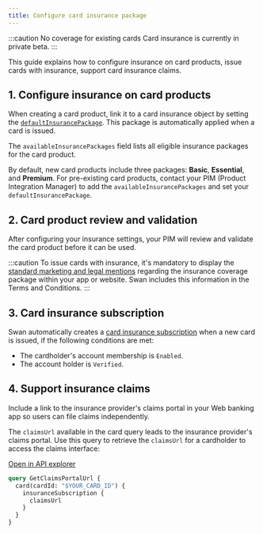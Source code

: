 ```yaml
---
title: Configure card insurance package
---
```


:::caution No coverage for existing cards
Card insurance is currently in private beta.
:::

This guide explains how to configure insurance on card products, issue cards with insurance, support card insurance claims.

## 1. Configure insurance on card products

When creating a card product, link it to a card insurance object by setting the [`defaultInsurancePackage`](https://api-reference.swan.io/objects/card-insurance-configuration/#cardinsuranceconfigurationdefaultinsurancepackagecardinsurancepackage). 
This package is automatically applied when a card is issued.

The `availableInsurancePackages` field lists all eligible insurance packages for the card product.

By default, new card products include three packages: **Basic**, **Essential**, and **Premium**. For pre-existing card products, contact your PIM (Product Integration Manager) to add the `availableInsurancePackages` and set your `defaultInsurancePackage`.

## 2. Card product review and validation

After configuring your insurance settings, your PIM will review and validate the card product before it can be used.

:::caution
To issue cards with insurance, it's mandatory to display the [standard marketing and legal mentions](https://docs.google.com/presentation/d/159nE02OtxcZ_uVQIpX8H7fLVC9VubPAf/edit?slide=id.g33c8ca1d644_0_302#slide=id.g33c8ca1d644_0_302) regarding the insurance coverage package within your app or website. Swan includes this information in the Terms and Conditions.
:::

## 3. Card insurance subscription

Swan automatically creates a [card insurance subscription](/preview/card-insurance#insurance-subscription) when a new card is issued, if the following conditions are met:

- The cardholder's account membership is `Enabled`.
- The account holder is `Verified`.

## 4. Support insurance claims 

Include a link to the insurance provider's claims portal in your Web banking app so users can file claims independently.

The `claimsUrl` available in the card query leads to the insurance provider's claims portal. 
Use this query to retrieve the `claimsUrl` for a cardholder to access the claims interface:

<a href="https://explorer.swan.io?query=cXVlcnkgR2V0Q2xhaW1zUG9ydGFsVXJsIHsKICBjYXJkKGNhcmRJZDogIiRZT1VSX0NBUkRfSUQiKSB7CiAgICBpbnN1cmFuY2VTdWJzY3JpcHRpb24gewogICAgICBjbGFpbXNVcmwKICAgIH0KICB9Cn0K&tab=api" className="explorer-badge">Open in API explorer</a>


```graphql
query GetClaimsPortalUrl {
  card(cardId: "$YOUR_CARD_ID") {
    insuranceSubscription {
      claimsUrl
    }
  }
}

